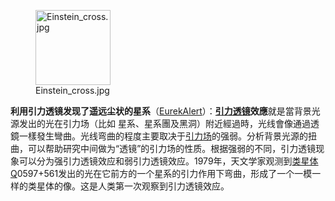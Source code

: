 [[File:Einstein cross.jpg|120px|left]]

'''利用引力透镜发现了遥远尘状的星系'''（[http://chinese.eurekalert.org/zh/pub_releases/2010-11/aaft-ddg110110.php EurekAlert]）：'''[[引力透镜]]效應'''就是當背景光源发出的光在引力场（比如 星系、星系團及黑洞）附近經過時，光线會像通過透鏡一樣發生彎曲。光线弯曲的程度主要取决于[[引力场]]的强弱。分析背景光源的扭曲，可以帮助研究中间做为“透镜”的引力场的性质。根据强弱的不同，引力透镜现象可以分为强引力透镜效应和弱引力透镜效应。1979年，天文学家观测到[[类星体]]Q0597+561发出的光在它前方的一个星系的引力作用下弯曲，形成了一个一模一样的类星体的像。这是人类第一次观察到引力透镜效应。